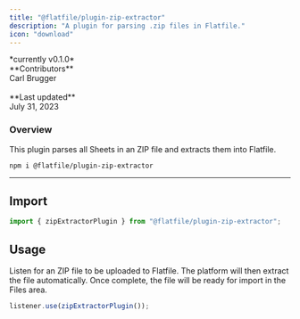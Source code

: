 ```yaml
---
title: "@flatfile/plugin-zip-extractor"
description: "A plugin for parsing .zip files in Flatfile."
icon: "download"
---
```


<CardGroup cols={1}>
  <Card
    title="@flatfile/plugin-zip-extractor"
    href="https://github.com/FlatFilers/flatfile-plugins/tree/main/plugins/zip-extractor"
    icon="github"
  >
    *currently v0.1.0*
    <br />
    **Contributors**
    <br />
    Carl Brugger
    <br />
    <br />
    **Last updated**
    <br />
    July 31, 2023
  </Card>
</CardGroup>

### Overview

This plugin parses all Sheets in an ZIP file and extracts them into Flatfile.

```SSH Install
npm i @flatfile/plugin-zip-extractor
```

---

## Import

```js
import { zipExtractorPlugin } from "@flatfile/plugin-zip-extractor";
```

## Usage

Listen for an ZIP file to be uploaded to Flatfile. The platform will then extract the file automatically. Once complete, the file will be ready for import in the Files area.

```js
listener.use(zipExtractorPlugin());
```
